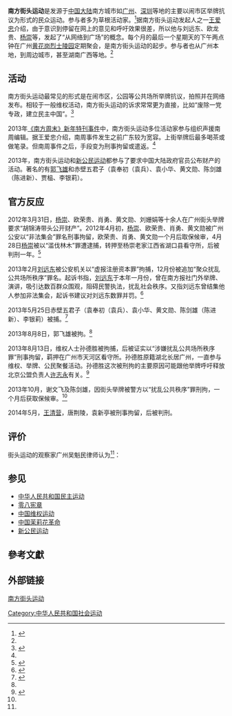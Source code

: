'''南方街头运动'''是发源于[[中国大陆|中国大陆]]南方城市如[[广州|广州]]、[[深圳|深圳]]等地的主要以闹市区举牌抗议为形式的民众运动。参与者多为草根活动家。<ref name="rfi1">{{cite news  |  title=南方街头运动现象三人谈：他们是先觉者  |  date=2013-09-14  |  publisher=法广  |  url=http://www.chinese.rfi.fr/%E4%B8%AD%E5%9B%BD/20130914-%E5%8D%97%E6%96%B9%E8%A1%97%E5%A4%B4%E8%BF%90%E5%8A%A8%E7%8E%B0%E8%B1%A1%E4%B8%89%E4%BA%BA%E8%B0%88  |  work=  |  pages=  |  accessdate=  |  language=  |  archive-date=2013-09-22  |  archive-url=https://web.archive.org/web/20130922070512/http://www.chinese.rfi.fr/%E4%B8%AD%E5%9B%BD/20130914-%E5%8D%97%E6%96%B9%E8%A1%97%E5%A4%B4%E8%BF%90%E5%8A%A8%E7%8E%B0%E8%B1%A1%E4%B8%89%E4%BA%BA%E8%B0%88  |  dead-url=no  }}</ref>据南方街头运动发起人之一[[王爱忠|王爱忠]]介绍，由于意识到停留在网上的意见和呼吁效果很差，所以他与刘远东、欧龙贵、[[楊崇_(異見分子)|杨崇]]等，发起了“从网络到广场”的概念。每个月的最后一个星期天的下午两点钟在广州[[黄花岗公园|黄花岗烈士陵园]]定期聚会，是南方街头运动的起步。参与者也从广州本地，到周边城市，甚至湖南广西等地。<ref name="rfi1"></ref>

== 活动 ==
南方街头运动最常见的形式是在闹市区，公园等公共场所举牌抗议，拍照并在网络发布。相较于一般维权活动，南方街头运动的诉求常常更为直接，比如“废除一党专政，建立民主中国”。<ref name="rfi2">{{cite news   |  title=国庆前夕南方街头出现宣扬民主横幅   |  date=2013-09-30   |  publisher=法广   |  url=http://www.chinese.rfi.fr/%E4%B8%AD%E5%9B%BD/20130930-%E5%9B%BD%E5%BA%86%E5%89%8D%E5%A4%95%E5%8D%97%E6%96%B9%E8%A1%97%E5%A4%B4%E5%87%BA%E7%8E%B0%E5%AE%A3%E6%89%AC%E6%B0%91%E4%B8%BB%E6%A8%AA%E5%B9%85   |  work=   |  pages=   |  accessdate=   |  language=   |  archive-date=2013-10-12   |  archive-url=https://web.archive.org/web/20131012172416/http://www.chinese.rfi.fr/%E4%B8%AD%E5%9B%BD/20130930-%E5%9B%BD%E5%BA%86%E5%89%8D%E5%A4%95%E5%8D%97%E6%96%B9%E8%A1%97%E5%A4%B4%E5%87%BA%E7%8E%B0%E5%AE%A3%E6%89%AC%E6%B0%91%E4%B8%BB%E6%A8%AA%E5%B9%85   |  dead-url=no   }}</ref>

2013年[[2013年《南方周末》新年特刊事件|《南方周末》新年特刊事件]]中，南方街头运动多位活动家参与组织声援南周编辑。据王爱忠介绍，南周事件发生之前广东较为宽容。上街举牌后最多喝茶或做笔录。但南周事件之后，手段变为刑事拘留或遣返。<ref name="rfi1"></ref>

2013年，南方街头运动和[[新公民运动|新公民运动]]都参与了要求中国大陆政府官员公布财产的活动。著名的有[[郭飞雄|郭飞雄]]和赤壁五君子（袁奉初（袁兵）、袁小华、黄文勋、陈剑雄（陈进新）、贾榀、李银莉）。

== 官方反应 ==
2012年3月31日，[[杨崇|杨崇]]、欧荣贵、肖勇、黄文勋、刘姗娟等十余人在广州街头举牌要求“胡锦涛带头公开财产”。2012年4月初，[[杨崇|杨崇]]、欧荣贵、肖勇、黄文勋被广州公安以“非法集会”罪名刑事拘留，欧荣贵、肖勇、黄文勋一个月后取保候审，4月28日[[杨崇|杨崇]]被以“滥伐林木”罪遭逮捕，转押至杨崇老家江西省湖口县看守所，后被判刑一年。<ref>{{Cite web |url=http://www.rfa.org/mandarin/yataibaodao/meiti/xl2-03212013104804.html |title=广州举牌吁高官公示财产的[[杨崇|杨崇]]出狱 网友迎接遭殴打 |access-date=2015-03-17 |archive-date=2019-07-03 |archive-url=https://web.archive.org/web/20190703025656/https://www.rfa.org/mandarin/yataibaodao/meiti/xl2-03212013104804.html/ |dead-url=no }}</ref>

2013年2月[[刘远东|刘远东]]被公安机关以“虚报注册资本罪”拘捕，12月份被追加“聚众扰乱公共场所秩序”罪名。起诉书指，[[刘远东|刘远东]]于本年一月份，曾在南方报社门外举牌、演讲，吸引达数百群众围观，阻碍民警执法，扰乱社会秩序。又指刘远东曾结集他人参加非法集会，起诉书建议对刘远东数罪并罚。<ref>{{cite news | author= | title=刘远东声援南周扣押近载突被加罪 | date=Dec 18, 2013 | publisher=RFA | url=http://www.rfa.org/cantonese/news/dissident-12182013101436.html | work= | pages= | accessdate= | language= | archive-date=2015-09-24 | archive-url=https://web.archive.org/web/20150924091108/http://www.rfa.org/cantonese/news/dissident-12182013101436.html | dead-url=no }}</ref>

2013年5月25日赤壁五君子（袁奉初（袁兵）、袁小华、黄文勋、陈剑雄（陈进新）、李银莉）被捕。<ref name="rfa">{{cite news | author=凯露 | title=中国维权人士郭飞雄失踪数日后被证实刑拘 | date=Aug 17, 2013 | publisher=BBC中文网 | url=http://www.bbc.co.uk/zhongwen/simp/china/2013/08/130817_guo_feixiong_detention.shtml | work= | pages= | accessdate= | language= | archive-date=2013-08-20 | archive-url=https://web.archive.org/web/20130820064714/http://www.bbc.co.uk/zhongwen/simp/china/2013/08/130817_guo_feixiong_detention.shtml | dead-url=no }}</ref>

2013年8月8日，郭飞雄被拘。<ref name="rfa" />

2013年8月13日，维权人士孙德胜被拘捕，后被证实以“涉嫌扰乱公共场所秩序罪”刑事拘留，羁押在广州市天河区看守所。孙德胜原籍湖北长居广州，一直参与维权、举牌、公民聚餐活动。孙德胜这次被刑拘的主要原因可能跟他举牌呼吁释放北京公盟负责人[[许志永|许志永]]有关。<ref>{{cite news | author=凯露 | title=警方刑事拘留孙德胜 涉嫌举牌支持许志永 | date=Aug 24, 2013 | publisher=RFA | url=http://www.rfa.org/mandarin/Xinwen/13-08242013160727.html | work= | pages= | accessdate= | language= | archive-date=2019-06-10 | archive-url=https://web.archive.org/web/20190610102552/https://www.rfa.org/mandarin/Xinwen/13-08242013160727.html | dead-url=no }}</ref>

2013年10月，谢文飞及陈剑雄，因街头举牌被警方以“扰乱公共秩序”罪刑拘，一个月后获取保候审。<ref name="rfa"/>

2014年5月，[[王清营|王清营]]，唐荆陵，袁新亭被刑事拘留，后被判刑。

== 评价 ==
街头运动的观察家广州吴魁民律师认为<ref name="rfi1"></ref>：{{quote|这一街头运动不同于一般意义上的维权和争取利益的活动，而是一种政治化的行动。因而这种街头举牌抗议获得了不寻常的意义。“原来可能大家都有这种思想，但要真正走上街头，在街头上举个牌，呼吁民主，那就是完全的政治行为，不是维权或者个人利益的概念。完全是政治化的”。}}

== 参见 ==
*[[中华人民共和国民主运动|中华人民共和国民主运动]]
*[[零八宪章|零八宪章]]
*[[中国维权运动|中国维权运动]]
*[[中国茉莉花革命|中国茉莉花革命]]
*[[新公民运动|新公民运动]]

== 參考文獻 ==
{{Reflist}}

==外部链接==
[http://www.nfjtyd.com/about.jhtml 南方街头运动] {{Wayback|url=http://www.nfjtyd.com/about.jhtml |date=20161104181419 }}

{{中華人民共和國民主運動}}

[[Category:中华人民共和国社会运动|Category:中华人民共和国社会运动]]